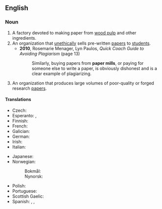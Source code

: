 {{also|papermill}}

==English==
{{wikipedia}}

===Noun===
{{en-noun}}

# A factory devoted to making paper from [[wood pulp]] and other ingredients.
# An organization that [[unethical]]ly sells pre-written [[paper]]s to [[student]]s.
#* '''2010''', Rosemarie Menager, Lyn Paulos, ''Quick Coach Guide to Avoiding Plagiarism'' (page 13)
#*: Similarly, buying papers from '''paper mills''', or paying for someone else to write a paper, is obviously dishonest and is a clear example of plagiarizing.
# An organization that produces large volumes of poor-quality or forged research [[papers]].

====Translations====
{{trans-top|factory}}
* Czech: {{t+|cs|papírna|f}}
* Esperanto: {{t|eo|paperfarejo}}, {{t|eo|papermuelejo}}
* Finnish: {{t+|fi|paperitehdas}}
* French: {{t+|fr|papeterie|f}}
* Galician: {{t|gl|papeleira|f}}
* German: {{t+|de|Papierfabrik|f}}
* Irish: {{t|ga|muileann páipéir|m}}
* Italian: {{t+|it|cartiera|f}}
{{trans-mid}}
* Japanese: {{t|ja|製紙工場|tr=seishikōjō|sc=Jpan}}
* Norwegian:
*: Bokmål: {{t|nb|papirfabrikk|m}}
*: Nynorsk: {{t|nn|papirfabrikk|m}}
* Polish: {{t+|pl|papiernia|f}}
* Portuguese: {{t|pt|papeleira|f}}
* Scottish Gaelic: {{t|gd|muileann-pàipeir|m}}
* Spanish: {{t|es|papelera|f}}, {{t|es|fábrica de celulosa|f}}, {{t|es|fábrica de papel|f}}
{{trans-bottom}}